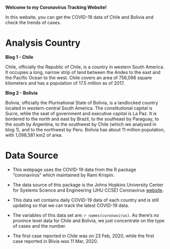 
**Welcome to my Coronavirus Tracking Website!**

 

In this website, you can get the COVID-19 data of Chile and Bolivia and check the trends of cases. 

 

# Analysis Country

**Blog 1 - Chile**

Chile, officially the Republic of Chile, is a country in western South America. It occupies a long, narrow strip of land between the Andes to the east and the Pacific Ocean to the west. Chile covers an area of 756,096 square kilometers and has a population of 17.5 million as of 2017.

**Blog 2 - Bolivia**

Bolivia, officially the Plurinational State of Bolivia, is a landlocked country located in western-central South America. The constitutional capital is Sucre, while the seat of government and executive capital is La Paz.  It is bordered to the north and east by Brazil, to the southeast by Paraguay, to the south by Argentina, to the southwest by Chile (which we analysed in blog 1), and to the northwest by Peru. Bolivia has about 11 million population, with 1,098,581 km2 of area.



# Data Source

- This webpage uses the COVID-19 data from the R package "coronavirus" which maintained by Rami Krispin.

- The data source of this package is the Johns Hopkins University Center for Systems Science and Engineering (JHU CCSE) Coronavirus [website](https://systems.jhu.edu/research/public-health/ncov/). 

- This data set contains daily COVID-19 data of each country and is still updating so that we can track the latest COVID-19 data.

- The variables of this data set are: `r names(coronavirus)`. As there's no province level data for Chile and Bolivia, we just concentrate on the type of cases and the number. 

- The first case reported in Chile was on 23 Feb, 2020, while the first case reported in Blivia was 11 Mar, 2020.